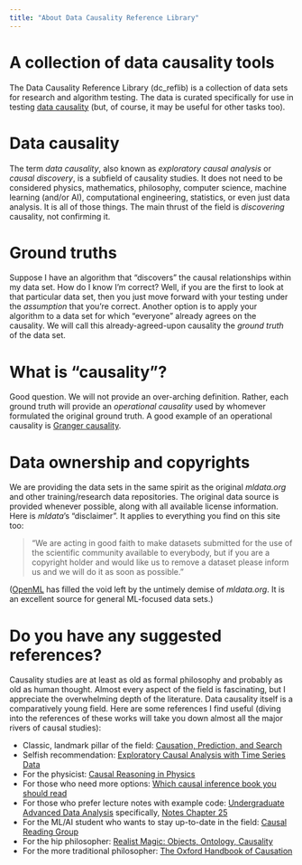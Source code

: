 ```yaml
---
title: "About Data Causality Reference Library"
---
```


# A collection of data causality tools
The Data Causality Reference Library (dc_reflib) is a collection of data sets for research and algorithm testing. The data is curated specifically for use in testing <a href="https://en.wikipedia.org/wiki/Exploratory_causal_analysis"> data causality</a> (but, of course, it may be useful for other tasks too). 

# Data causality
The term *data causality*, also known as _exploratory causal analysis_ or _causal discovery_, is a subfield of causality studies. It does not need to be considered physics, mathematics, philosophy, computer science, machine learning (and/or AI), computational engineering, statistics, or even just data analysis. It is all of those things. The main thrust of the field is _*discovering*_ causality, not confirming it.

# Ground truths
Suppose I have an algorithm that "discovers" the causal relationships within my data set. How do I know I'm correct? Well, if you are the first to look at that particular data set, then you just move forward with your testing under the _assumption_ that you're correct. Another option is to apply your algorithm to a data set for which "everyone" already agrees on the causality. We will call this already-agreed-upon causality the *ground truth* of the data set.

# What is "causality"?
Good question. We will not provide an over-arching definition. Rather, each ground truth will provide an _operational causality_ used by whomever formulated the original ground truth. A good example of an operational causality is [Granger causality](https://en.wikipedia.org/wiki/Granger_causality).

# Data ownership and copyrights
We are providing the data sets in the same spirit as the original *mldata.org* and other training/research data repositories. The original data source is provided whenever possible, along with all available license information. Here is *mldata*'s "disclaimer". It applies to everything you find on this site too:
    
<blockquote>"We are acting in good faith to make datasets submitted for the use of the scientific community available to everybody, but if you are a copyright holder and would like us to remove a dataset please inform us and we will do it as soon as possible."</blockquote>

(<a href="https://www.openml.org/">OpenML</a> has filled the void left by the untimely demise of *mldata.org*. It is an excellent source for general ML-focused data sets.)

# Do you have any suggested references?
Causality studies are at least as old as formal philosophy and probably as old as human thought. Almost every aspect of the field is fascinating, but I appreciate the overwhelming depth of the literature. Data causality itself is a comparatively young field. Here are some references I find useful (diving into the references of these works will take you down almost all the major rivers of causal studies):

* Classic, landmark pillar of the field: [Causation, Prediction, and Search](https://link.springer.com/book/10.1007/978-1-4612-2748-9)
* Selfish recommendation: [Exploratory Causal Analysis with Time Series Data](https://link.springer.com/book/10.1007/978-3-031-01909-8)
* For the physicist: [Causal Reasoning in Physics](https://philpapers.org/rec/FRICRI-2)
* For those who need more options: [Which causal inference book you should read](https://www.bradyneal.com/which-causal-inference-book)
* For those who prefer lecture notes with example code: [Undergraduate Advanced Data Analysis](https://www.stat.cmu.edu/~cshalizi/uADA/12/) specifically, [Notes Chapter 25](https://www.stat.cmu.edu/~cshalizi/uADA/12/lectures/ch25.pdf)
* For the ML/AI student who wants to stay up-to-date in the field: [Causal Reading Group](https://github.com/fulifeng/Causal_Reading_Group)
* For the hip philosopher: [Realist Magic: Objects, Ontology, Causality](http://www.openhumanitiespress.org/books/titles/realist-magic/)
* For the more traditional philosopher: [The Oxford Handbook of Causation](https://academic.oup.com/edited-volume/42621)